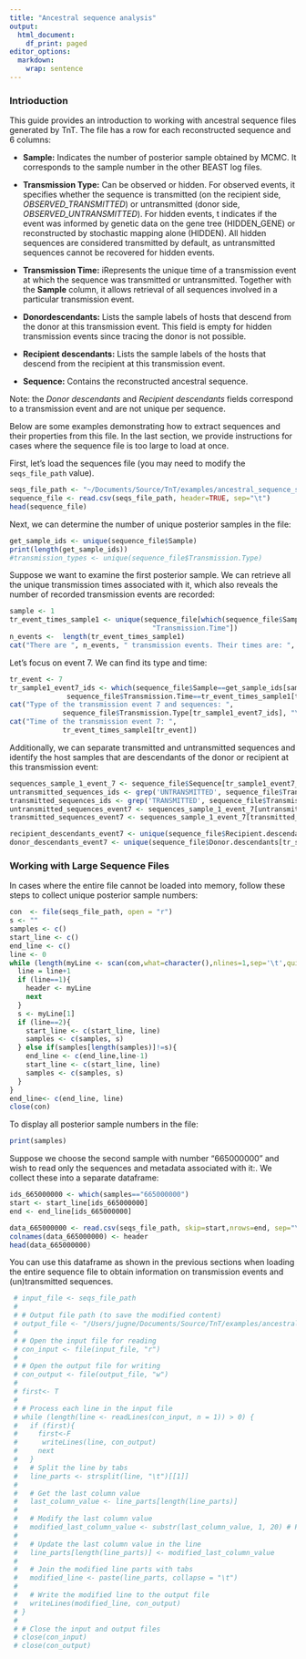 ```yaml
---
title: "Ancestral sequence analysis"
output:
  html_document:
    df_print: paged
editor_options: 
  markdown: 
    wrap: sentence
---
```


### Intrioduction

This guide provides an introduction to working with ancestral sequence files generated by TnT.
The file has a row for each reconstructed sequence and 6 columns:

-   **Sample:** Indicates the number of posterior sample obtained by MCMC.
    It corresponds to the sample number in the other BEAST log files.

-   **Transmission Type:** Can be observed or hidden.
    For observed events, it specifies whether the sequence is transmitted (on the recipient side, *OBSERVED_TRANSMITTED*) or untransmitted (donor side, *OBSERVED_UNTRANSMITTED*).
    For hidden events, t indicates if the event was informed by genetic data on the gene tree (HIDDEN_GENE) or reconstructed by stochastic mapping alone (HIDDEN).
    All hidden sequences are considered transmitted by default, as untransmitted sequences cannot be recovered for hidden events.

-   **Transmission Time:** iRepresents the unique time of a transmission event at which the sequence was transmitted or untransmitted.
    Together with the **Sample** column, it allows retrieval of all sequences involved in a particular transmission event.

-   **Donordescendants:** Lists the sample labels of hosts that descend from the donor at this transmission event.
    This field is empty for hidden transmission events since tracing the donor is not possible.

-   **Recipient descendants:** Lists the sample labels of the hosts that descend from the recipient at this transmission event.

-   **Sequence:** Contains the reconstructed ancestral sequence.

Note: the *Donor descendants* and *Recipient descendants* fields correspond to a transmission event and are not unique per sequence.

Below are some examples demonstrating how to extract sequences and their properties from this file.
In the last section, we provide instructions for cases where the sequence file is too large to load at once.

First, let's load the sequences file (you may need to modify the `seqs_file_path` value).

```r
seqs_file_path <- "~/Documents/Source/TnT/examples/ancestral_sequence_simulation/Sequences_example.txt"
sequence_file <- read.csv(seqs_file_path, header=TRUE, sep="\t")
head(sequence_file)
```

Next, we can determine the number of unique posterior samples in the file:

```r
get_sample_ids <- unique(sequence_file$Sample)
print(length(get_sample_ids))
#transmission_types <- unique(sequence_file$Transmission.Type)
```

Suppose we want to examine the first posterior sample.
We can retrieve all the unique transmission times associated with it, which also reveals the number of recorded transmission events are recorded:

```r
sample <- 1
tr_event_times_sample1 <- unique(sequence_file[which(sequence_file$Sample==get_sample_ids[sample]),
                                   "Transmission.Time"])
n_events <-  length(tr_event_times_sample1)
cat("There are ", n_events, " transmission events. Their times are: ", c(tr_event_times_sample1))
```

Let's focus on event 7.
We can find its type and time:

```r
tr_event <- 7
tr_sample1_event7_ids <- which(sequence_file$Sample==get_sample_ids[sample] &
              sequence_file$Transmission.Time==tr_event_times_sample1[tr_event])
cat("Type of the transmission event 7 and sequences: ",
             sequence_file$Transmission.Type[tr_sample1_event7_ids], "\n", sep=" ")
cat("Time of the transmission event 7: ",
             tr_event_times_sample1[tr_event])
```

Additionally, we can separate transmitted and untransmitted sequences and identify the host samples that are descendants of the donor or recipient at this transmission event:

```r
sequences_sample_1_event_7 <- sequence_file$Sequence[tr_sample1_event7_ids]
untransmitted_sequences_ids <- grep('UNTRANSMITTED', sequence_file$Transmission.Type[tr_sample1_event7_ids])
transmitted_sequences_ids <- grep('TRANSMITTED', sequence_file$Transmission.Type[tr_sample1_event7_ids])
untransmitted_sequences_event7 <- sequences_sample_1_event_7[untransmitted_sequences_ids]
transmitted_sequences_event7 <- sequences_sample_1_event_7[transmitted_sequences_ids]

recipient_descendants_event7 <- unique(sequence_file$Recipient.descendants[tr_sample1_event7_ids])
donor_descendants_event7 <- unique(sequence_file$Donor.descendants[tr_sample1_event7_ids])
```

### Working with Large Sequence Files

In cases where the entire file cannot be loaded into memory, follow these steps to collect unique posterior sample numbers:

```r
con  <- file(seqs_file_path, open = "r")
s <- ""
samples <- c()
start_line <- c()
end_line <- c()
line <- 0
while (length(myLine <- scan(con,what=character(),nlines=1,sep='\t',quiet=TRUE)) > 0 ){
  line = line+1
  if (line==1){
    header <- myLine
    next
  }
  s <- myLine[1]
  if (line==2){
    start_line <- c(start_line, line)
    samples <- c(samples, s)
  } else if(samples[length(samples)]!=s){
    end_line <- c(end_line,line-1)
    start_line <- c(start_line, line)
    samples <- c(samples, s)
  }
} 
end_line<- c(end_line, line)
close(con)
```

To display all posterior sample numbers in the file:

```r
print(samples)
```

Suppose we choose the second sample with number "665000000" and wish to read only the sequences and metadata associated with it:.
We collect these into a separate dataframe:

```r
ids_665000000 <- which(samples=="665000000")
start <- start_line[ids_665000000]
end <- end_line[ids_665000000]

data_665000000 <- read.csv(seqs_file_path, skip=start,nrows=end, sep="\t", header = F)
colnames(data_665000000) <- header
head(data_665000000)
```

You can use this dataframe as shown in the previous sections when loading the entire sequence file to obtain information on transmission events and (un)transmitted sequences.

```r
 # input_file <- seqs_file_path
 # 
 # # Output file path (to save the modified content)
 # output_file <- "/Users/jugne/Documents/Source/TnT/examples/ancestral_sequence_simulation/Sequences_example_mo.txt"
 # 
 # # Open the input file for reading
 # con_input <- file(input_file, "r")
 # 
 # # Open the output file for writing
 # con_output <- file(output_file, "w")
 # 
 # first<- T
 # 
 # # Process each line in the input file
 # while (length(line <- readLines(con_input, n = 1)) > 0) {
 #   if (first){
 #     first<-F
 #      writeLines(line, con_output)
 #     next
 #   }
 #   # Split the line by tabs
 #   line_parts <- strsplit(line, "\t")[[1]]
 # 
 #   # Get the last column value
 #   last_column_value <- line_parts[length(line_parts)]
 # 
 #   # Modify the last column value
 #   modified_last_column_value <- substr(last_column_value, 1, 20) # Replace with your desired value
 # 
 #   # Update the last column value in the line
 #   line_parts[length(line_parts)] <- modified_last_column_value
 # 
 #   # Join the modified line parts with tabs
 #   modified_line <- paste(line_parts, collapse = "\t")
 # 
 #   # Write the modified line to the output file
 #   writeLines(modified_line, con_output)
 # }
 # 
 # # Close the input and output files
 # close(con_input)
 # close(con_output)
```
